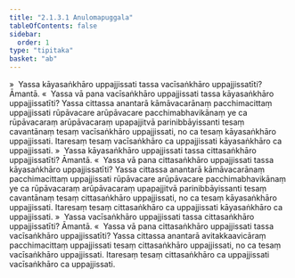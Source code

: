 ```yaml
---
title: "2.1.3.1 Anulomapuggala"
tableOfContents: false
sidebar:
  order: 1
type: "tipitaka"
basket: "ab"
---
```



<DynamicBreadcrumb />

<Division number="39">

<Paragraph number="206">
»  Yassa kāyasaṅkhāro uppajjissati tassa vacīsaṅkhāro uppajjissatīti? Āmantā.
</Paragraph>

<Paragraph number="207">
«  Yassa vā pana vacīsaṅkhāro uppajjissati tassa kāyasaṅkhāro uppajjissatīti?
</Paragraph>

<Paragraph number="208">
Yassa cittassa anantarā kāmāvacarānaṃ pacchimacittaṃ uppajjissati rūpāvacare arūpāvacare pacchimabhavikānaṃ ye ca rūpāvacaraṃ arūpāvacaraṃ upapajjitvā parinibbāyissanti tesaṃ cavantānaṃ tesaṃ vacīsaṅkhāro uppajjissati, no ca tesaṃ kāyasaṅkhāro uppajjissati. Itaresaṃ tesaṃ vacīsaṅkhāro ca uppajjissati kāyasaṅkhāro ca uppajjissati.
</Paragraph>

<Paragraph number="209">
»  Yassa kāyasaṅkhāro uppajjissati tassa cittasaṅkhāro uppajjissatīti? Āmantā.
</Paragraph>

<Paragraph number="210">
«  Yassa vā pana cittasaṅkhāro uppajjissati tassa kāyasaṅkhāro uppajjissatīti?
</Paragraph>

<Paragraph number="211">
Yassa cittassa anantarā kāmāvacarānaṃ pacchimacittaṃ uppajjissati rūpāvacare arūpāvacare pacchimabhavikānaṃ ye ca rūpāvacaraṃ arūpāvacaraṃ upapajjitvā parinibbāyissanti tesaṃ cavantānaṃ tesaṃ cittasaṅkhāro uppajjissati, no ca tesaṃ kāyasaṅkhāro uppajjissati. Itaresaṃ tesaṃ cittasaṅkhāro ca uppajjissati kāyasaṅkhāro ca uppajjissati.
</Paragraph>

</Division>
<Division number="40">

<Paragraph number="212">
»  Yassa vacīsaṅkhāro uppajjissati tassa cittasaṅkhāro uppajjissatīti? Āmantā.
</Paragraph>

<Paragraph number="213">
«  Yassa vā pana cittasaṅkhāro uppajjissati tassa vacīsaṅkhāro uppajjissatīti?
</Paragraph>

<Paragraph number="214">
Yassa cittassa anantarā avitakkaavicāraṃ pacchimacittaṃ uppajjissati tesaṃ cittasaṅkhāro uppajjissati, no ca tesaṃ vacīsaṅkhāro uppajjissati. Itaresaṃ tesaṃ cittasaṅkhāro ca uppajjissati vacīsaṅkhāro ca uppajjissati.
</Paragraph>
</Division>